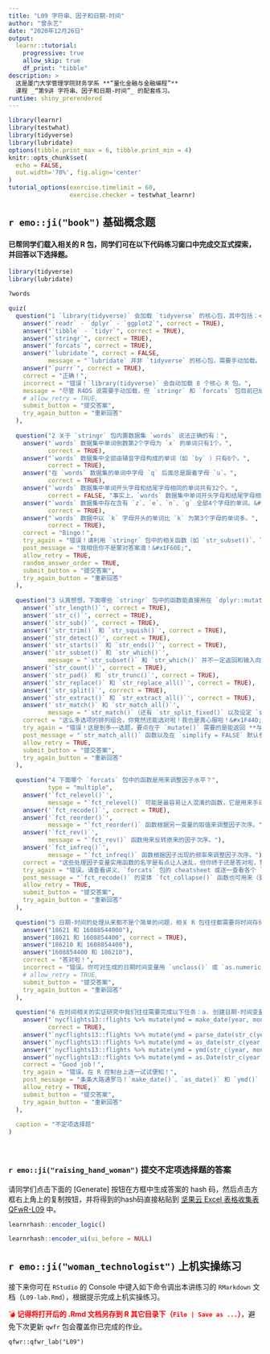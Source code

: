 ```yaml
---
title: "L09 字符串、因子和日期-时间"
author: "曾永艺"
date: "2020年12月26日"
output: 
  learnr::tutorial:
    progressive: true
    allow_skip: true
    df_print: "tibble"
description: >
  这是厦门大学管理学院财务学系 **“量化金融与金融编程”** 
  课程 _“第9讲 字符串、因子和日期-时间”_ 的配套练习。
runtime: shiny_prerendered
---
```


```r
library(learnr)
library(testwhat)
library(tidyverse)
library(lubridate)
options(tibble.print_max = 6, tibble.print_min = 4)
knitr::opts_chunk$set(
  echo = FALSE,
  out.width='70%', fig.align='center'
)
tutorial_options(exercise.timelimit = 60, 
                 exercise.checker = testwhat_learnr)

```


## `r emo::ji("book")` 基础概念题

#### 已帮同学们载入相关的 R 包，同学们可在以下代码练习窗口中完成交互式探索，并回答以下选择题。

  ```r
  library(tidyverse)
  library(lubridate)
  ```

```r
?words

```


```r
quiz(
  question("1 `library(tidyverse)` 会加载 `tidyverse` 的核心包，其中包括：<span style='color: red'>（&#x1F4A3; 注意此题答错不允许 Try Again &#x1F4A3;）</span>",
    answer("`readr` - `dplyr` - `ggplot2`", correct = TRUE),
    answer("`tibble` - `tidyr`", correct = TRUE),
    answer("`stringr`", correct = TRUE),
    answer("`forcats`", correct = TRUE),
    answer("`lubridate`", correct = FALSE, 
           message = "`lubridate` 并非 `tidyverse` 的核心包，需要手动加载。"),
    answer("`purrr`", correct = TRUE),
    correct = "正确！", 
    incorrect = "错误！`library(tidyverse)` 会自动加载 8 个核心 R 包。",
    message = "尽管 R4DS 说需要手动加载，但 `stringr` 和 `forcats` 包目前已纳入 `tidyverse` 的核心包。",
    # allow_retry = TRUE,
    submit_button = "提交答案",
    try_again_button = "重新回答"
  ),
  
  question("2 关于 `stringr` 包内置数据集 `words` 说法正确的有：",
    answer("`words` 数据集中单词倒数第2个字母为 `x` 的单词只有1个。", 
           correct = TRUE),
    answer("`words` 数据集中全部由辅音字母构成的单词（如 `by` ）只有6个。", 
           correct = TRUE),
    answer("在 `words` 数据集的单词中字母 `q` 后面总是跟着字母 `u`。", 
           correct = TRUE),
    answer("`words` 数据集中单词开头字母和结尾字母相同的单词共有32个。", 
           correct = FALSE, "事实上，`words` 数据集中单词开头字母和结尾字母相同的单词共有36个，而非32个。"),
    answer("`words` 数据集中存在含有 `z`、`e`、`n`、`g` 全部4个字母的单词。&#x1F601;", 
           correct = TRUE),
    answer("`words` 数据中以 `k` 字母开头的单词比 `k` 为第3个字母的单词多。",
           correct = TRUE), 
    correct = "Bingo！", 
    try_again = "错误！请利用 `stringr` 包中的相关函数（如 `str_subset()`、`str_detect()`、`str_ends()` 等）及恰当的正则表达式对上述说法进行一一测试。",
    post_message = "我相信你不是蒙对答案滴！&#x1F60E;",
    allow_retry = TRUE,
    random_answer_order = TRUE, 
    submit_button = "提交答案",
    try_again_button = "重新回答"
  ),
  
  question("3 认真想想，下面哪些 `stringr` 包中的函数能直接用在 `dplyr::mutate()` 函数中生成新变量？",
    answer('`str_length()`', correct = TRUE),
    answer('`str_c()`', correct = TRUE),
    answer('`str_sub()`', correct = TRUE),
    answer('`str_trim()` 和 `str_squish()`', correct = TRUE),
    answer('`str_detect()`', correct = TRUE),
    answer('`str_starts()` 和 `str_ends()`', correct = TRUE),
    answer('`str_subset()` 和 `str_which()`', 
           message = "`str_subset()` 和 `str_which()` 并不一定返回和输入向量等长的向量，所以无法直接用在 `mutate()` 函数中。"),
    answer('`str_count()`', correct = TRUE),
    answer('`str_pad()` 和 `str_trunc()`', correct = TRUE),
    answer('`str_replace()` 和 `str_replace_all()`', correct = TRUE),
    answer('`str_split()`', correct = TRUE), 
    answer('`str_extract()` 和 `str_extract_all()`', correct = TRUE),
    answer('`str_match()` 和 `str_match_all()`', 
           message = "`str_match()`（还有 `str_split_fixed()` 以及设定 `simplify = TRUE` 参数的 `str_split()` 和 `str_extract_all()`）返回的是字符矩阵，通常无法在 `mutate()` 中调用。"),
    correct = "这么多选项的排列组合，你竟然还能选对啦！我也是真心服啦！&#x1F44D;",
    try_again = "错误！这是到多~~选题，要点在于 `mutate()` 需要的是能返回 **与输入向量等长输出结果** 的向量化函数。请查看 `stringr` 包的 cheatsheet 的图示或相应 `str_*()` 函数的帮助文档，特别是返回值 `Value` 部分。",
    post_message = "`str_match_all()` 函数以及在 `simplify = FALSE` 默认参数下的 `str_split()` 和 `str_extract_all()` 函数会返回和输入向量等长的列表，而列表也是一种特殊类型的向量，所以可用于 `mutate()` 函数——即生成列表列。",
    allow_retry = TRUE, 
    submit_button = "提交答案", 
    try_again_button = "重新回答"
  ),
  
  question("4 下面哪个 `forcats` 包中的函数是用来调整因子水平？",
           type = "multiple", 
    answer('`fct_relevel()`', 
           message = "`fct_relevel()` 可能是最容易让人混淆的函数，它是用来手动设置因子次序，而 **不是** 用来调整因子水平的！"),
    answer('`fct_recode()`', correct = TRUE),
    answer('`fct_reorder()`', 
           message = "`fct_reorder()` 函数根据另一变量的取值来调整因子次序。"),
    answer('`fct_rev()`', 
           message = "`fct_rev()` 函数用来反转原来的因子次序。"),
    answer('`fct_infreq()`', 
           message = "`fct_infreq()` 函数根据因子出现的频率来调整因子次序。"),
    correct = "这些处理因子变量实用函数的名字是有点让人迷乱，但你终于还是答对啦，赞！&#x1F44F;",
    try_again = "错误。请查看讲义、`forcats` 包的 cheatsheet 或逐一查看各个 `fct_*()` 函数 R 内置的帮助文档，然后重试！",
    post_message = "`fct_recode()` 的变体 `fct_collapse()` 函数也可用来（更便捷地）调整因子水平；此外，`fct_lump_prop()`、`fct_lump_n()`、`fct_lump_lowfreq()`、`fct_lump_min()`、`fct_other()` 等几个调整因子水平的函数也值得你了解并拥有。", 
    allow_retry = TRUE,
    submit_button = "提交答案",
    try_again_button = "重新回答"
  ),
  
  question("5 日期-时间的处理从来都不是个简单的问题，相关 R 包往往都需要将时间存储为（相对某个基点时间算起的）数值。那么请问：`lubridate::as_date(\"2020-12-25\")` 和 `lubridate::as_datetime(\"2020-12-25\")` 在内部分别存储为：<span style='color: red'>（&#x1F4A3; 注意此题答错不允许 Try Again &#x1F4A3;）</span>",
    answer("18621 和 16088544000"),
    answer("18621 和 1608854400", correct = TRUE),
    answer("186210 和 1608854400"),
    answer("1608854400 和 186210"),
    correct = "答对啦！",
    incorrect = "错误。你可对生成的日期时间变量用 `unclass()` 或 `as.numeric()` 得到内部存储的数值。",
    # allow_retry = TRUE, 
    submit_button = "提交答案",
    try_again_button = "重新回答"
  ),
  
  question("6 在时间相关的实证研究中我们往往需要完成以下任务：a. 创建日期-时间变量、b. 从日期-时间变量中提取 / 处理时间成分、c. 记录 / 处理时间跨度。请问，以下哪些代码能基于 `nycflights13::flights` 数据集的变量 `year`、`month` 和 `day` 生成正确的日期型变量 `ymd`？",
    answer("`nycflights13::flights %>% mutate(ymd = make_date(year, month, day))`", 
           correct = TRUE),
    answer("`nycflights13::flights %>% mutate(ymd = parse_date(str_c(year, month, day, sep = \"-\"), format = \"%Y-%m-%d\"))`", correct = TRUE),
    answer("`nycflights13::flights %>% mutate(ymd = as_date(str_c(year, month, day, sep = \".\")))`", correct = TRUE),
    answer("`nycflights13::flights %>% mutate(ymd = ymd(str_c(year, month, day, sep = \"/\")))`", correct = TRUE),
    answer("`nycflights13::flights %>% mutate(ymd = as.Date(str_c(year, month, day, sep = \"/\")))`", correct = TRUE),
    correct = "Good job！", 
    try_again = "错误。在 R 控制台上逐一试试便知！",
    post_message = "条条大路通罗马！`make_date()`、`as_date()` 和 `ymd()` 来自 `lubridate` 包，`parse_date()` 来自 `readr` 包，`as.Date()` 来自 `base` 包。", 
    allow_retry = TRUE, 
    submit_button = "提交答案",
    try_again_button = "重新回答"
  ),
  
  caption = "不定项选择题"
)

```


<br>

### `r emo::ji("raising_hand_woman")` 提交不定项选择题的答案

请同学们点击下面的 [Generate] 按钮在方框中生成答案的 hash 码，然后点击方框右上角上的复制按钮，并将得到的hash码直接粘贴到 [坚果云 Excel 表格收集表 QFwR-L09](https://workspace.jianguoyun.com/inbox/collect/0fb5400a1b4e43c4a508c688ba9075ed/submit) 中。

```r
learnrhash::encoder_logic()
```

```r
learnrhash::encoder_ui(ui_before = NULL)
```


## `r emo::ji("woman_technologist")` 上机实操练习

接下来你可在 `RStudio` 的 Console 中键入如下命令调出本讲练习的 `RMarkdown` 文档（`L09-lab.Rmd`），根据提示完成上机实操练习。

<span style='color: red'>&#x1F4A3; **记得将打开后的 .Rmd 文档另存到 R 其它目录下（`File | Save as ...`）**</span>，避免下次更新 `qwfr` 包会覆盖你已完成的作业。

```
qfwr::qfwr_lab("L09")

```
